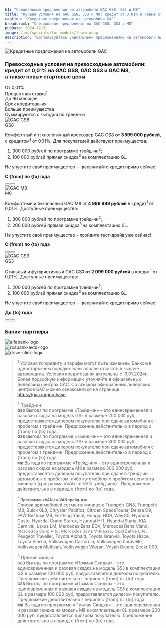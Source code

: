 ```yaml
---
h1: "Специальные предложения на автомобили GAC GS8, GS3 и M8"
title: "Лучшие условия на GAC GS8, GS3 и M8: кредит от 0,01% и новые стартовые цены"
caption: "Кредитные предложения на автомобили GAC"
breadcrumb: "Специальные предложения на GAC GS8, GS3 и M8"
pubDate: 2024-12-01
image: /img/specials/for-models/thumb.webp
description: "Воспользуйтесь уникальными предложениями на автомобили GAC! Получите кредит от 0,01% на модели GS8, GS3 и M8. Успейте приобрести превосходные автомобили по новым стартовым ценам!"
---
```




<picture>
	<source media="(min-width: 768px)" srcset="/img/specials/for-models/banner.webp" />
	<source media="(min-width: 320px)" srcset="/img/specials/for-models/thumb.webp" />
	<img src="/img/specials/for-models/banner.webp" class="mb-10" alt="Кредитные предложения на автомобили GAC" />
</picture>

<h3 class="font-bold uppercase text-center !text-xl sm:!text-2xl lg:!text-3xl !mb-10 lg:!mb-20">Превосходные условия на превосходные автомобили: <br class="hidden lg:block" />кредит от 0,01% на GAC GS8, GAC GS3 и GAC M8, <br class="hidden lg:block" />а также новые стартовые цены</h3>

<div class="grid lg:grid-cols-3 gap-y-10 mb-14 sm:mb-20">
	<div class="text-center">
		<div class="text-xl sm:text-3xl font-bold sm:mb-4">От 0,01%</div>
		<div>Процентная ставка<sup>1</sup></div>
	</div>
	<div class="text-center">
		<div class="text-xl sm:text-3xl font-bold sm:mb-4">До 96 месяцев</div>
		<div>Срок кредитования</div>
	</div>
	<div class="text-center">
		<div class="text-xl sm:text-3xl font-bold sm:mb-4">Больше преимущества</div>
		<div>Суммируются с выгодой по трейд-ин</div>
	</div>
</div>

<div class="flex flex-col lg:flex-row mb-14 lg:mb-20">
	<img src="/img/specials/for-models/gs8.webp" class="h-auto object-cover object-center w-full lg:w-1/2" alt="GAC GS8" />
	<div class="w-full lg:w-1/2 lg:pl-10 xl:pl-20 py-10">	
		<div class="text-xl sm:text-3xl xl:text-4xl font-bold mb-7">GS8</div>
		<p>Комфортный и технологичный кроссовер GAC GS8 <b>от 3 599 000 рублей</b>, с кредитом<sup>1</sup> от 0,01%. Для покупателей действуют преимущества:</p>
		<ol class="list-decimal space-y-6 pl-5 *:text-base *:sm:text-xl !mb-6 sm:!mb-10">
			<li>300 000 рублей по программе трейд-ин<sup>2</sup>;</li>
			<li>100 000 рублей прямая скидка<sup>3</sup> на комплектацию GL.</li>
		</ol>
		<p>Не упустите своё преимущество — рассчитайте кредит прямо сейчас!</p>
		<p><b>С {from} по {to} года</b></p>
		<div class="flex gap-4 mt-10">
			<Button 
				classes="popup-link w-fit inline-block !px-4 xl:!px-8 !py-2 xl:!py-3 !text-white !no-underline !mb-0" 
				url="#common-modal" 
				title="Рассчитать кредит"
				dataTitle="Получить предложение по кредиту на GAC GS8"
				dataFormName={`Рассчитать кредит. Получить предложение по кредиту на GAC GS8`}
			/>
			<Button 
				classes="popup-link btn black btn-o w-fit inline-block !px-4 xl:!px-8 !py-2 xl:!py-3 !no-underline !mb-0" 
				url="#common-modal" 
				title="Записаться на тест-драйв"
				dataTitle="Записаться на тест-драйв. GAC GS8"
				dataFormName={`Записаться на тест-драйв. GAC GS8`}
			/>
		</div>
	</div>
</div>

<div class="flex flex-col lg:flex-row-reverse mb-14 lg:mb-20">
	<img src="/img/specials/for-models/m8.webp" class="h-auto object-cover object-center w-full lg:w-1/2" alt="GAC M8" />
	<div class="w-full lg:w-1/2 lg:pr-10 xl:pr-20 py-10">	
		<div class="text-xl sm:text-3xl xl:text-4xl font-bold mb-7">M8</div>
		<p>Комфортный и безопасный GAC M8 <b>от 4 999 999 рублей</b> в кредит<sup>1</sup> от 0,01%. Доступные преимущества:</p>
		<ol class="list-decimal space-y-6 pl-5 *:text-base *:sm:text-xl !mb-6 sm:!mb-10">
			<li>300 000 рублей по программе трейд-ин<sup>2</sup>;</li>
			<li>200 000 рублей прямая скидка<sup>3</sup> на комплектацию GL.</li>
		</ol>
		<p>Не упустите своё преимущество - пройдите тест-драйв уже сейчас!</p>
		<p><b>С {from} по {to} года</b></p>
		<div class="flex gap-4 mt-10">
			<Button 
				classes="popup-link w-fit inline-block !px-4 xl:!px-8 !py-2 xl:!py-3 !text-white !no-underline !mb-0" 
				url="#common-modal" 
				title="Рассчитать кредит"
				dataTitle="Получить предложение по кредиту на GAC M8"
				dataFormName={`Рассчитать кредит. Получить предложение по кредиту на GAC M8`}
			/>
			<Button 
				classes="popup-link btn black btn-o w-fit inline-block !px-4 xl:!px-8 !py-2 xl:!py-3 !no-underline !mb-0" 
				url="#common-modal" 
				title="Записаться на тест-драйв"
				dataTitle="Записаться на тест-драйв. GAC M8"
				dataFormName={`Записаться на тест-драйв. GAC M8`}
			/>
		</div>
	</div>
</div>

<div class="flex flex-col lg:flex-row mb-14 lg:mb-20">
	<img src="/img/specials/for-models/gs3.webp" class="h-auto object-cover object-center w-full lg:w-1/2" alt="GAC GS3" />
	<div class="w-full lg:w-1/2 lg:pl-10 xl:pl-20 py-10">	
		<div class="text-xl sm:text-3xl xl:text-4xl font-bold mb-7">GS3</div>
		<p>Стильный и футуристичный GAC GS3 <b>от 2 099 000 рублей</b> в кредит<sup>1</sup> от 0,01%. Доступные преимущества:</p>
		<ol class="list-decimal space-y-6 pl-5 *:text-base *:sm:text-xl !mb-6 sm:!mb-10">
			<li>200 000 рублей по программе трейд-ин<sup>2</sup>;</li>
			<li>100 000 рублей прямая скидка<sup>3</sup> на комплектацию GL.</li>
		</ol>
		<p>Не упустите своё преимущество — рассчитайте кредит прямо сейчас!</p>
		<p><b>До {to} года</b></p>
		<div class="flex gap-4 mt-10">
			<Button 
				classes="popup-link w-fit inline-block !px-4 xl:!px-8 !py-2 xl:!py-3 !text-white !no-underline !mb-0" 
				url="#common-modal" 
				title="Рассчитать кредит"
				dataTitle="Получить предложение по кредиту на GAC GS3"
				dataFormName={`Рассчитать кредит. Получить предложение по кредиту на GAC GS3`}
			/>
			<Button 
				classes="popup-link btn black btn-o w-fit inline-block !px-4 xl:!px-8 !py-2 xl:!py-3 !no-underline !mb-0" 
				url="#common-modal" 
				title="Записаться на тест-драйв"
				dataTitle="Записаться на тест-драйв. GAC GS3"
				dataFormName={`Записаться на тест-драйв. GAC GS3`}
			/>
		</div>
	</div>
</div>

<h3 class="font-bold uppercase text-center !text-2xl sm:!text-3xl !mb-10 lg:!mb-20">Банки-партнеры</h3>

<div class="grid lg:grid-cols-3 gap-y-10 mb-14 sm:mb-20">
	<div class="text-center">
		<img src="/img/banks/alfabank-logo.svg" alt="alfabank-logo" />
	</div>
	<div class="text-center">
		<img src="/img/banks/rosbank-avto.png" alt="rosbank-avto-logo" />
	</div>
	<div class="text-center">
		<img src="/img/banks/drive-click.png" alt="drive-click-logo" />
	</div>
</div>

<SpecialSalonsInfo dataFormName="Кредитные предложения на автомобили GAC" />

> <sup>1</sup> Условия по кредиту и тарифы могут быть изменены Банком в одностороннем порядке. Банк вправе отказать в выдаче автокредита. Условия кредитования актуальны с 19.01.2024г. Более подробную информацию уточняйте в официальных дилерских центрах GAC. Со списком официальных дилерских центров GAC можно ознакомиться на странице https://gac.ru/purchase.

> <sup>2</sup> Трейд-ин:
<br/><b><small>GS3</small></b> Выгода по программе «Трейд-ин»  – это единовременная и разовая скидка на модель GS3  в размере 200 000 руб, предоставляется дилером покупателю при сдаче автомобиля с пробегом в трейд-ин. Предложение действительно в период с {from} по {to} года.
<br/><b><small>GS8</small></b> Выгода по программе «Трейд-ин»  – это единовременная и разовая скидка на модель GS8  в размере 300 000 руб, предоставляется дилером покупателю при сдаче автомобиля с пробегом в трейд-ин. Предложение действительно в период с {from} по {to} года.
<br/><b><small>M8</small></b> Выгода по программе «Трейд-ин»  – это единовременная и разовая скидка на модель М8  в размере 300 000 руб, предоставляется дилером покупателю при сдаче в трейд-ин автомобиля с пробегом, либо автомобиля с пробегом сегмента минивэн (программа «VAN-to-VAN трейд-ин»)*. Предложение действительно в период с {from} по {to} года.

> <sup>*</sup> <b><small>Программа «VAN-to-VAN трейд-ин»</small></b>
<br/>Список автомобилей сегмента минивэн: Trumpchi GN8, Trumpchi M8, Buick GL8, Chrysler Pacifica, Citroen SpaceTourer, Denza D9, FAW Bestune M9, Forthing Yacht, Hongqi HQ9, Wey 80, Hyundai Custo, Hyundai Grand Starex, Hyundai H-1, Hyundai Staria, KIA Carnival, Lexus LM, Mercedes Benz EQV, Mercedes Benz Viano, Mercedes Benz Vito, Mercedes Benz V-klasse, Opel Zafira Life, Peugeot Traveller, Toyota Alphard, Toyota Granvia, Toyota Hiace, Toyota Sienna, Volkswagen California, Volkswagen Caravelle, Volkswagen Multivan, Volkswagen Viloran, Voyah Dream, Zeekr 009.

> <sup>3</sup> Прямая скидка:
<br/><b><small>GS3</small></b> Выгода по программе «Прямая Скидка» - это единовременная и разовая скидка на модель GS3 в комплектации GS в размере 100 000 руб, предоставляется дилером покупателю. Предложение действительно в период с {from} по {to} года.
<br/><b><small>GS8</small></b> Выгода по программе «Прямая Скидка» - это единовременная и разовая скидка на модель GS8 в комплектации GL в размере 100 000 руб, предоставляется дилером покупателю. Предложение действительно в период с {from} по {to} года.
<br/><b><small>M8</small></b> Выгода по программе «Прямая Скидка» - это единовременная и разовая скидка на модель М8 в комплектации GL в размере 200 000 руб, предоставляется дилером покупателю. Предложение действительно в период с {from} по {to} года.